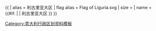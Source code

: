 {{ {{{1<noinclude>|country showdata</noinclude>}}}
| alias = 利古里亚大区
| flag alias = Flag of Liguria.svg
| size = {{{size|}}}
| name = {{#if: {{{name|}}} | {{{name|}}} | 利古里亚大区 }}
}}<noinclude>
[[Category:意大利行政区划资料模板]]
</noinclude>